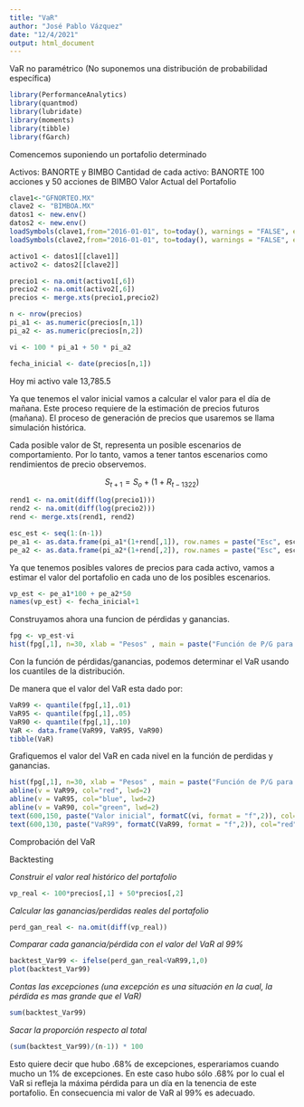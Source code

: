```yaml
---
title: "VaR"
author: "José Pablo Vázquez"
date: "12/4/2021"
output: html_document
---
```


VaR no paramétrico (No suponemos una distribución de probabilidad específica)

```r
library(PerformanceAnalytics)
library(quantmod)
library(lubridate)
library(moments)
library(tibble)
library(fGarch)
```

Comencemos suponiendo un portafolio determinado

Activos: BANORTE y BIMBO
Cantidad de cada activo: BANORTE 100 acciones y 50 acciones de BIMBO
Valor Actual del Portafolio


```r
clave1<-"GFNORTEO.MX"
clave2 <- "BIMBOA.MX"
datos1 <- new.env()
datos2 <- new.env()
loadSymbols(clave1,from="2016-01-01", to=today(), warnings = "FALSE", env = datos1)
loadSymbols(clave2,from="2016-01-01", to=today(), warnings = "FALSE", env = datos2)

activo1 <- datos1[[clave1]]
activo2 <- datos2[[clave2]]

precio1 <- na.omit(activo1[,6])
precio2 <- na.omit(activo2[,6])
precios <- merge.xts(precio1,precio2)
```


```r
n <- nrow(precios)
pi_a1 <- as.numeric(precios[n,1])
pi_a2 <- as.numeric(precios[n,2])

vi <- 100 * pi_a1 + 50 * pi_a2

fecha_inicial <- date(precios[n,1])
```

Hoy mi activo vale 13,785.5


Ya que tenemos el valor inicial vamos a calcular el valor para el día de mañana. Este proceso requiere de la estimación de precios futuros (mañana). El proceso de generación de precios que usaremos se llama simulación histórica.

Cada posible valor de St, representa un posible escenarios de comportamiento. Por lo tanto, vamos a tener tantos escenarios como rendimientos de precio observemos.

$$S_{t+1}=S_o+(1+R_{t-1322})$$

```r
rend1 <- na.omit(diff(log(precio1)))
rend2 <- na.omit(diff(log(precio2)))
rend <- merge.xts(rend1, rend2)

esc_est <- seq(1:(n-1))
pe_a1 <- as.data.frame(pi_a1*(1+rend[,1]), row.names = paste("Esc", esc_est))
pe_a2 <- as.data.frame(pi_a2*(1+rend[,2]), row.names = paste("Esc", esc_est))
```


Ya que tenemos posibles valores de precios para cada activo, vamos a estimar el valor del portafolio en cada uno de los posibles escenarios.


```r
vp_est <- pe_a1*100 + pe_a2*50
names(vp_est) <- fecha_inicial+1
```

Construyamos ahora una funcion de pérdidas y ganancias.

```r
fpg <- vp_est-vi 
hist(fpg[,1], n=30, xlab = "Pesos" , main = paste("Función de P/G para ", fecha_inicial))
```


Con la función de pérdidas/ganancias, podemos determinar el VaR usando los cuantiles de la distribución.

De manera que el valor del VaR esta dado por:

```r
VaR99 <- quantile(fpg[,1],.01)
VaR95 <- quantile(fpg[,1],.05)
VaR90 <- quantile(fpg[,1],.10)
VaR <- data.frame(VaR99, VaR95, VaR90)
tibble(VaR)
```

Grafiquemos el valor del VaR en cada nivel en la función de perdidas y ganancias.


```r
hist(fpg[,1], n=30, xlab = "Pesos" , main = paste("Función de P/G para ", fecha_inicial))
abline(v = VaR99, col="red", lwd=2)
abline(v = VaR95, col="blue", lwd=2)
abline(v = VaR90, col="green", lwd=2)
text(600,150, paste("Valor inicial", formatC(vi, format = "f",2)), col="black")
text(600,130, paste("VaR99", formatC(VaR99, format = "f",2)), col="red")
```


Comprobación del VaR

Backtesting


*Construir el valor real histórico del portafolio*

```r
vp_real <- 100*precios[,1] + 50*precios[,2]
```


*Calcular las ganancias/perdidas reales del portafolio*

```r
perd_gan_real <- na.omit(diff(vp_real))
```


*Comparar cada ganancia/pérdida con el valor del VaR al 99%*

```r
backtest_Var99 <- ifelse(perd_gan_real<VaR99,1,0)
plot(backtest_Var99)
```


*Contas las excepciones (una excepción es una situación en la cual, la pérdida es mas grande que el VaR)*

```r
sum(backtest_Var99)
```

*Sacar la proporción respecto al total*

```r
(sum(backtest_Var99)/(n-1)) * 100
```

Esto quiere decir que hubo .68% de excepciones, esperariamos cuando mucho un 1% de excepciones. En este caso hubo sólo .68% por lo cual el VaR si refleja la máxima pérdida para un día en la tenencia de este portafolio. En consecuencia mi valor de VaR al 99% es adecuado.














